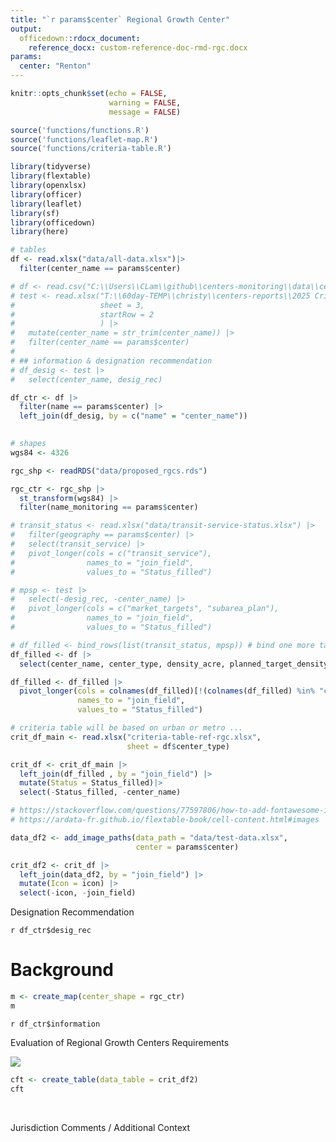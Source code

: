 ```yaml
---
title: "`r params$center` Regional Growth Center"
output: 
  officedown::rdocx_document:
    reference_docx: custom-reference-doc-rmd-rgc.docx
params:
  center: "Renton"
---
```


```r
knitr::opts_chunk$set(echo = FALSE,
                      warning = FALSE,
                      message = FALSE)

source('functions/functions.R')
source('functions/leaflet-map.R')
source('functions/criteria-table.R')
```

```r
library(tidyverse)
library(flextable)
library(openxlsx)
library(officer)
library(leaflet)
library(sf)
library(officedown)
library(here)
```

```r

# tables
df <- read.xlsx("data/all-data.xlsx")|> 
  filter(center_name == params$center)

# df <- read.csv("C:\\Users\\CLam\\github\\centers-monitoring\\data\\centers_information.csv")
# test <- read.xlsx("T:\\60day-TEMP\\christy\\centers-reports\\2025 Criteria Report Data RGC for Christy8.4.25-test.xlsx",
#                   sheet = 3,
#                   startRow = 2
#                   ) |> 
#   mutate(center_name = str_trim(center_name)) |> 
#   filter(center_name == params$center)
# 
# ## information & designation recommendation
# df_desig <- test |> 
#   select(center_name, desig_rec)

df_ctr <- df |> 
  filter(name == params$center) |> 
  left_join(df_desig, by = c("name" = "center_name"))
  

# shapes
wgs84 <- 4326

rgc_shp <- readRDS("data/proposed_rgcs.rds")

rgc_ctr <- rgc_shp |>
  st_transform(wgs84) |> 
  filter(name_monitoring == params$center)

```

```r
# transit_status <- read.xlsx("data/transit-service-status.xlsx") |> 
#   filter(geography == params$center) |> 
#   select(transit_service) |> 
#   pivot_longer(cols = c("transit_service"),
#                names_to = "join_field",
#                values_to = "Status_filled")
```

```r
# mpsp <- test |> 
#   select(-desig_rec, -center_name) |> 
#   pivot_longer(cols = c("market_targets", "subarea_plan"),
#                names_to = "join_field",
#                values_to = "Status_filled")

```

```r
# df_filled <- bind_rows(list(transit_status, mpsp)) # bind one more table
df_filled <- df |> 
  select(center_name, center_type, density_acre, planned_target_density, mix_of_uses, size, transit_service, market_targets, subarea_plan) 

df_filled <- df_filled |> 
  pivot_longer(cols = colnames(df_filled)[!(colnames(df_filled) %in% "center_name")],
               names_to = "join_field",
               values_to = "Status_filled")

# criteria table will be based on urban or metro ...
crit_df_main <- read.xlsx("criteria-table-ref-rgc.xlsx",
                          sheet = df$center_type)

crit_df <- crit_df_main |>
  left_join(df_filled , by = "join_field") |>
  mutate(Status = Status_filled)|> 
  select(-Status_filled, -center_name)

```

```r
# https://stackoverflow.com/questions/77597806/how-to-add-fontawesome-icons-to-a-flextable
# https://ardata-fr.github.io/flextable-book/cell-content.html#images

data_df2 <- add_image_paths(data_path = "data/test-data.xlsx", 
                            center = params$center)

```

```r
crit_df2 <- crit_df |> 
  left_join(data_df2, by = "join_field") |> 
  mutate(Icon = icon) |> 
  select(-icon, -join_field)

```

::: {custom-style="Designation Recommendation"}
Designation Recommendation
:::

::: {custom-style="Designation Recommendation Text"}
`r df_ctr$desig_rec`
:::

# Background


```r

m <- create_map(center_shape = rgc_ctr)
m
```

`r df_ctr$information`
\

::: {custom-style="Table Caption"}
Evaluation of Regional Growth Centers Requirements
:::

![](images/status_icons/legend.png)

```r

cft <- create_table(data_table = crit_df2)
cft
```
\

::: {custom-style="Comment Header"}
Jurisdiction Comments / Additional Context
:::
